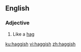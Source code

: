 ==English==

===Adjective===
{{en-adj}}

# Like a [[hag]]

[[ku:haggish]]
[[vi:haggish]]
[[zh:haggish]]